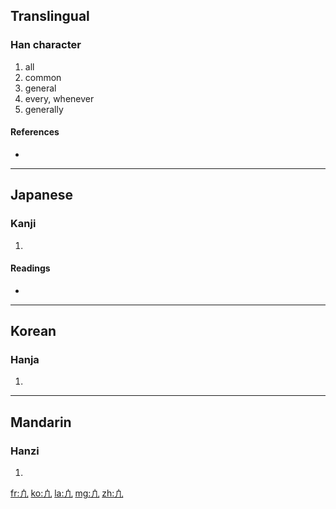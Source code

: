 {{also|凡}}
==Translingual==

===Han character===
{{Han char|rn=16|rad=几|as=01|sn=3|four=|canj=中竹弓 (LHN)}}

# all
# common
# general
# every, whenever
# generally

====References====
* {{Han ref|kx=0134.021|hdz=10276.011|uh=51E3|ud=20963}}

----

==Japanese==

===Kanji===
{{ja-kanji|grade=|rs=几01}}

# {{defn|Japanese|sort=几01}}

====Readings====
* {{ja-readings|on=[[はん]] (han)|kun=[[すべて]] (subete), [[およそ]] (oyoso)}}

----

==Korean==

===Hanja===
{{ko-hanja|hangeul=범|rv=beom|mr=pŏm}}

# {{defn|Korean|sort=几01}}

----

==Mandarin==

===Hanzi===
{{cmn-hanzi|pin=[[fán]] ([[fan2]])|wg=fan<sup>2</sup>}}

# {{defn|Mandarin|sort=几01}}

[[fr:凣]]
[[ko:凣]]
[[la:凣]]
[[mg:凣]]
[[zh:凣]]